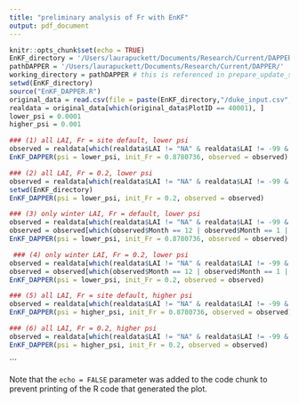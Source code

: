 ```yaml
---
title: "preliminary analysis of Fr with EnKF"
output: pdf_document
---
```


```r
knitr::opts_chunk$set(echo = TRUE)
EnKF_directory = '/Users/laurapuckett/Documents/Research/Current/DAPPER/analysis_tools/'
pathDAPPER = '/Users/laurapuckett/Documents/Research/Current/DAPPER/' 
working_directory = pathDAPPER # this is referenced in prepare_update_states(), and prepare_obs()
setwd(EnKF_directory)
source("EnKF_DAPPER.R")
original_data = read.csv(file = paste(EnKF_directory,"/duke_input.csv", sep = ""), header = TRUE, sep = ",")
realdata = original_data[which(original_data$PlotID == 40001), ]
lower_psi = 0.0001
higher_psi = 0.001
```


```r
### (1) all LAI, Fr = site default, lower psi
observed = realdata[which(realdata$LAI != "NA" & realdata$LAI != -99 & realdata$Age != -99), ]
EnKF_DAPPER(psi = lower_psi, init_Fr = 0.8780736, observed = observed)

```
```r
### (2) all LAI, Fr = 0.2, lower psi
observed = realdata[which(realdata$LAI != "NA" & realdata$LAI != -99 & realdata$Age != -99), ]
setwd(EnKF_directory)
EnKF_DAPPER(psi = lower_psi, init_Fr = 0.2, observed = observed)

```
```r
### (3) only winter LAI, Fr = default, lower psi
observed = realdata[which(realdata$LAI != "NA" & realdata$LAI != -99 & realdata$Age != -99), ]
observed = observed[which(observed$Month == 12 | observed$Month == 1 | observed$Month == 2), ]
EnKF_DAPPER(psi = lower_psi, init_Fr = 0.8780736, observed = observed)

```
```r
 ### (4) only winter LAI, Fr = 0.2, lower psi
observed = realdata[which(realdata$LAI != "NA" & realdata$LAI != -99 & realdata$Age != -99), ]
observed = observed[which(observed$Month == 12 | observed$Month == 1 | observed$Month == 2), ]
EnKF_DAPPER(psi = lower_psi, init_Fr = 0.2, observed = observed)

```

```r
### (5) all LAI, Fr = site default, higher psi
observed = realdata[which(realdata$LAI != "NA" & realdata$LAI != -99 & realdata$Age != -99), ]
EnKF_DAPPER(psi = higher_psi, init_Fr = 0.8780736, observed = observed)

```

```r
### (6) all LAI, Fr = 0.2, higher psi
observed = realdata[which(realdata$LAI != "NA" & realdata$LAI != -99 & realdata$Age != -99), ]
EnKF_DAPPER(psi = higher_psi, init_Fr = 0.2, observed = observed)

```
```

Note that the `echo = FALSE` parameter was added to the code chunk to prevent printing of the R code that generated the plot.
